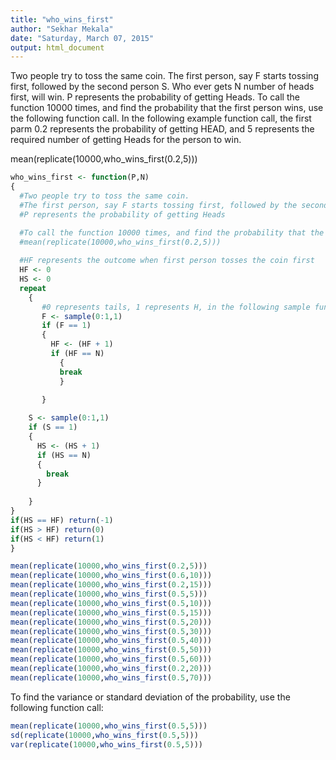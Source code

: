 ```yaml
---
title: "who_wins_first"
author: "Sekhar Mekala"
date: "Saturday, March 07, 2015"
output: html_document
---
```


Two people try to toss the same coin.
The first person, say F starts tossing first, followed by the second person S. Who ever gets N number of heads first, will win. 
P represents the probability of getting Heads. To call the function 10000 times, and find the probability that the first person wins, use the following function call. In the following example function call, the first parm 0.2 represents the probability of getting HEAD, and 5 represents the required number of getting Heads for the person to win.

mean(replicate(10000,who_wins_first(0.2,5)))



```r
who_wins_first <- function(P,N)
{
  #Two people try to toss the same coin.
  #The first person, say F starts tossing first, followed by the second person S. Who ever gets N number of heads first, will win
  #P represents the probability of getting Heads

  #To call the function 10000 times, and find the probability that the first person wins, use the following function call
  #mean(replicate(10000,who_wins_first(0.2,5)))
  
  #HF represents the outcome when first person tosses the coin first
  HF <- 0
  HS <- 0
  repeat
    {
       #0 represents tails, 1 represents H, in the following sample function
       F <- sample(0:1,1)
       if (F == 1)
       {
         HF <- (HF + 1)
         if (HF == N) 
           {
           break
           }
       
       }

    S <- sample(0:1,1)
    if (S == 1)
    {
      HS <- (HS + 1)
      if (HS == N) 
      {
        break
      }
      
    }
}
if(HS == HF) return(-1)
if(HS > HF) return(0)
if(HS < HF) return(1)
}
```

```r
mean(replicate(10000,who_wins_first(0.2,5)))
mean(replicate(10000,who_wins_first(0.6,10)))
mean(replicate(10000,who_wins_first(0.2,15)))
mean(replicate(10000,who_wins_first(0.5,5)))
mean(replicate(10000,who_wins_first(0.5,10)))
mean(replicate(10000,who_wins_first(0.5,15)))
mean(replicate(10000,who_wins_first(0.5,20)))
mean(replicate(10000,who_wins_first(0.5,30)))
mean(replicate(10000,who_wins_first(0.5,40)))
mean(replicate(10000,who_wins_first(0.5,50)))
mean(replicate(10000,who_wins_first(0.5,60)))
mean(replicate(10000,who_wins_first(0.2,20)))
mean(replicate(10000,who_wins_first(0.5,70)))
```

To find the variance or standard deviation of the probability, use the following function call:
```r
mean(replicate(10000,who_wins_first(0.5,5)))
sd(replicate(10000,who_wins_first(0.5,5)))
var(replicate(10000,who_wins_first(0.5,5)))
```